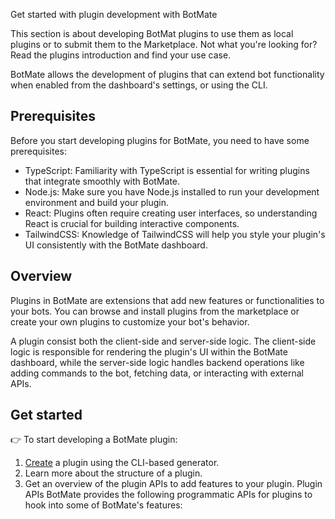 
<NextSeo
  title="BotMate Plugins"
  description="Learn how to develop plugins for BotMate to extend bot functionality."
/>

Get started with plugin development with BotMate

<Callout type="info">
  This section is about developing BotMat plugins
  to use them as local plugins or to submit them
  to the Marketplace. Not what you're looking for?
  Read the plugins introduction and find your use
  case.
</Callout>

BotMate allows the development of plugins that can extend bot functionality when enabled from the dashboard's settings, or using the CLI.

## Prerequisites

Before you start developing plugins for BotMate, you need to have some prerequisites:

- TypeScript: Familiarity with TypeScript is essential for writing plugins that integrate smoothly with BotMate.
- Node.js: Make sure you have Node.js installed to run your development environment and build your plugin.
- React: Plugins often require creating user interfaces, so understanding React is crucial for building interactive components.
- TailwindCSS: Knowledge of TailwindCSS will help you style your plugin's UI consistently with the BotMate dashboard.

## Overview

Plugins in BotMate are extensions that add new features or functionalities to your bots.
You can browse and install plugins from the marketplace or create your own plugins to customize your bot's behavior.

A plugin consist both the client-side and server-side logic.
The client-side logic is responsible for rendering the plugin's UI within the BotMate dashboard,
while the server-side logic handles backend operations like adding commands to the bot, fetching data, or interacting with external APIs.

## Get started

👉 To start developing a BotMate plugin:

1. [​Create](create-plugin) a plugin using the CLI-based generator.
2. Learn more about the structure of a plugin.
3. Get an overview of the plugin APIs to add features to your plugin.
   Plugin APIs
   BotMate provides the following programmatic APIs for plugins to hook into some of BotMate's features:
